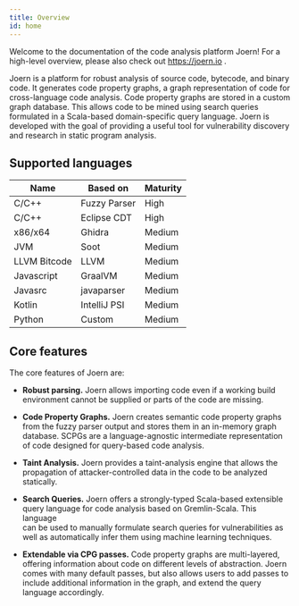 ```yaml
---
title: Overview
id: home
---
```


Welcome to the documentation of the code analysis platform Joern! For
a high-level overview, please also check out https://joern.io .


Joern is a platform for robust analysis of source code, bytecode, and binary code.
It generates code property graphs, a graph representation of code for 
cross-language code analysis. Code property graphs are stored
in a custom graph database. This allows code to be mined using search
queries formulated in a Scala-based domain-specific query
language. Joern is developed with the goal of providing a useful tool
for vulnerability discovery and research in static program analysis.

## Supported languages

| Name         | Based on     | Maturity |
|--------------|--------------|----------|
| C/C++        | Fuzzy Parser | High     |
| C/C++        | Eclipse CDT  | High     |
| x86/x64      | Ghidra       | Medium   |
| JVM          | Soot         | Medium   |
| LLVM Bitcode | LLVM         | Medium   |
| Javascript   | GraalVM      | Medium   |
| Javasrc      | javaparser   | Medium   |
| Kotlin       | IntelliJ PSI | Medium   |
| Python       | Custom       | Medium   |

## Core features

The core features of Joern are:

- **Robust parsing.** Joern allows importing code even if a working
  build environment cannot be supplied or parts of the code are missing.

- **Code Property Graphs.** Joern creates semantic code property graphs
  from the fuzzy parser output and stores them in an in-memory graph
  database. SCPGs are a language-agnostic intermediate representation
  of code designed for query-based code analysis.

- **Taint Analysis.** Joern provides a taint-analysis engine that allows
   the propagation of attacker-controlled data in the code to be analyzed
   statically.

- **Search Queries.** Joern offers a strongly-typed Scala-based extensible
  query language for code analysis based on Gremlin-Scala. This language	
  can be used to manually formulate search queries for vulnerabilities
  as well as automatically infer them using machine learning
  techniques. 

- **Extendable via CPG passes.** Code property graphs are
  multi-layered, offering information about code on different levels of
  abstraction. Joern comes with many default passes, but also allows
  users to add passes to include additional information in the graph,
  and extend the query language accordingly.
